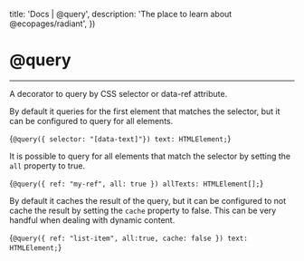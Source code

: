 

  title: 'Docs | @query',
  description: 'The place to learn about @ecopages/radiant',
})

# @query
---

A decorator to query by CSS selector or data-ref attribute.

By default it queries for the first element that matches the selector, but it can be configured to query for all elements.

<CodeBlock lang='typescript'>{`@query({ selector: "[data-text]"}) text: HTMLElement;`}</CodeBlock>

It is possible to query for all elements that match the selector by setting the `all` property to true.

<CodeBlock lang='typescript'>{`@query({ ref: "my-ref", all: true }) allTexts: HTMLElement[];`}</CodeBlock>

By default it caches the result of the query, but it can be configured to not cache the result by setting the `cache` property to false.
This can be very handful when dealing with dynamic content.

<CodeBlock lang='typescript'>{`@query({ ref: "list-item", all:true, cache: false }) text: HTMLElement;`}</CodeBlock>